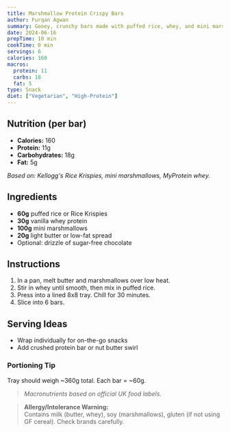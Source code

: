 ```yaml
---
title: Marshmallow Protein Crispy Bars
author: Furqan Agwan
summary: Gooey, crunchy bars made with puffed rice, whey, and mini marshmallows. No bake, kid-friendly, and surprisingly macro-friendly.
date: 2024-06-16
prepTime: 10 min
cookTime: 0 min
servings: 6
calories: 160
macros:
  protein: 11
  carbs: 18
  fat: 5
type: Snack
diet: ["Vegetarian", "High-Protein"]
---
```


## Nutrition (per bar)

- **Calories:** 160  
- **Protein:** 11g  
- **Carbohydrates:** 18g  
- **Fat:** 5g  

_Based on: Kellogg's Rice Krispies, mini marshmallows, MyProtein whey._

## Ingredients

- **60g** puffed rice or Rice Krispies  
- **30g** vanilla whey protein  
- **100g** mini marshmallows  
- **20g** light butter or low-fat spread  
- Optional: drizzle of sugar-free chocolate

## Instructions

1. In a pan, melt butter and marshmallows over low heat.
2. Stir in whey until smooth, then mix in puffed rice.
3. Press into a lined 8x8 tray. Chill for 30 minutes.
4. Slice into 6 bars.

## Serving Ideas

- Wrap individually for on-the-go snacks
- Add crushed protein bar or nut butter swirl

### Portioning Tip

Tray should weigh ~360g total. Each bar = ~60g.

> _Macronutrients based on official UK food labels._

> **Allergy/Intolerance Warning:**  
> Contains milk (butter, whey), soy (marshmallows), gluten (if not using GF cereal). Check brands carefully.
